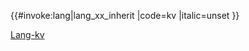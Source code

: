 <includeonly>{{#invoke:lang|lang_xx_inherit
|code=kv
|italic=unset
}}</includeonly><noinclude>
{{Documentation|Template:Lang-x/doc}}
[[Category:烏拉爾語系多語言支持模板|Lang-kv]]
</noinclude>